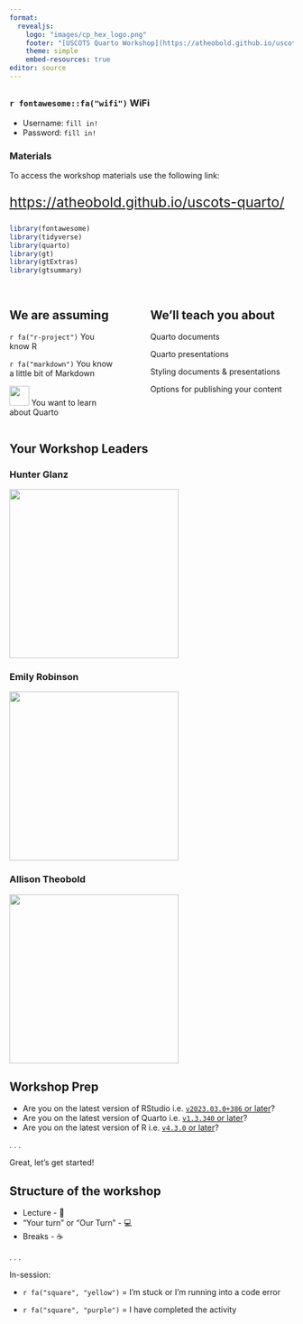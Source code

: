```yaml
---
format: 
  revealjs:
    logo: "images/cp_hex_logo.png"
    footer: "[USCOTS Quarto Workshop](https://atheobold.github.io/uscots-quarto/)"
    theme: simple
    embed-resources: true
editor: source
---
```


##

### `r fontawesome::fa("wifi")` WiFi

-   Username: `fill in!`
-   Password: `fill in!` 

### Materials

To access the workshop materials use the following link:

::: {style="font-size: 1.75em; color: #000000;"}
<https://atheobold.github.io/uscots-quarto/>
:::

```r
library(fontawesome)
library(tidyverse)
library(quarto)
library(gt)
library(gtExtras)
library(gtsummary)
```

## 

::: columns
::: {.column width="40%"}
<h2>We are assuming</h2>

`r fa("r-project")` You know R

`r fa("markdown")` You know a little bit of Markdown

<img src="https://raw.githubusercontent.com/quarto-dev/quarto-web/main/favicon.png" style="display: inline-block; margin: 0; margin-bottom: -2px; height: 35px;"/></img> You want to learn about Quarto
:::

::: {.column width="5%"}
:::

::: {.column width="55%"}
::: fragment
<h2>We'll teach you about</h2>

Quarto documents

Quarto presentations

Styling documents & presentations

Options for publishing your content
:::
:::
:::

## Your Workshop Leaders

::: {layout-ncol="3"}
### Hunter Glanz

![](images/01-hunter_glanz.jpg){style="height: 300px;"}

### Emily Robinson

![](images/01-emily-robinson.jpg){style="height: 300px;"}

### Allison Theobold

![](images/01-allison_headshot.jpg){style="height: 300px;"}
:::

## Workshop Prep

-   Are you on the latest version of RStudio i.e. [`v2023.03.0+386` or later](https://posit.co/download/rstudio-desktop/)?
-   Are you on the latest version of Quarto i.e. [`v1.3.340` or later](https://quarto.org/docs/get-started/)?
-   Are you on the latest version of R i.e. [`v4.3.0` or later](https://cran.r-project.org/)?

. . .

[Great, let's get started!]{.r-fit-text}

## Structure of the workshop

-   Lecture - 🤠
-   "Your turn" or "Our Turn" - 💻
-   Breaks - ☕

. . .

In-session:

-   `r fa("square", "yellow")` = I'm stuck or I'm running into a code error

-   `r fa("square", "purple")` = I have completed the activity
